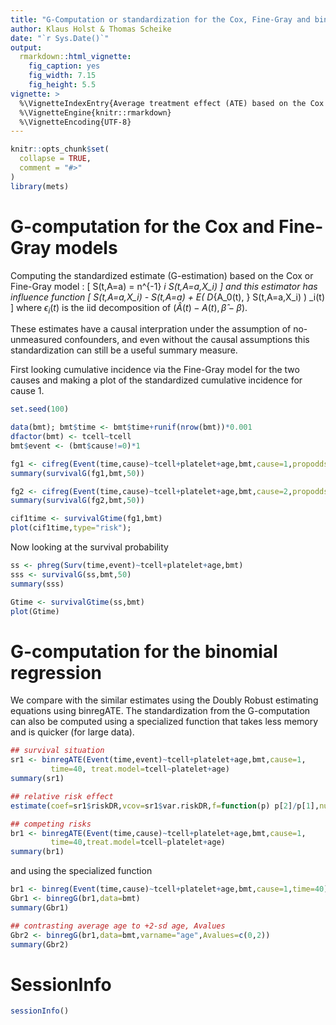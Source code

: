 ```yaml
---
title: "G-Computation or standardization for the Cox, Fine-Gray and binomial regression models for survival data" 
author: Klaus Holst & Thomas Scheike
date: "`r Sys.Date()`"
output:
  rmarkdown::html_vignette:
    fig_caption: yes
    fig_width: 7.15
    fig_height: 5.5        
vignette: >
  %\VignetteIndexEntry{Average treatment effect (ATE) based on the Cox and Fine-Gray model}
  %\VignetteEngine{knitr::rmarkdown}
  %\VignetteEncoding{UTF-8}
---
```


```r
knitr::opts_chunk$set(
  collapse = TRUE,
  comment = "#>"
)
library(mets)
```


G-computation for the Cox and Fine-Gray models 
==============================================

Computing the standardized estimate (G-estimation) based on the Cox or Fine-Gray model :
\[
\hat S(t,A=a) = n^{-1} \sum_i S(t,A=a,X_i) 
\]
and this estimator has influence function
\[
S(t,A=a,X_i) -  S(t,A=a)  + E( D_{A_0(t), \beta} S(t,A=a,X_i)  ) \epsilon_i(t)
\]
where $\epsilon_i(t)$ is the iid decomposition 
of $(\hat A(t) - A(t), \hat \beta- \beta)$.

These estimates have a causal interpration under the assumption
of no-unmeasured confounders, and even without the 
causal assumptions this standardization can still be a useful summary measure. 

First looking cumulative incidence via the Fine-Gray model for the two causes and making a plot of the 
standardized cumulative incidence for cause 1.

```r
set.seed(100)

data(bmt); bmt$time <- bmt$time+runif(nrow(bmt))*0.001
dfactor(bmt) <- tcell~tcell
bmt$event <- (bmt$cause!=0)*1

fg1 <- cifreg(Event(time,cause)~tcell+platelet+age,bmt,cause=1,propodds=NULL)
summary(survivalG(fg1,bmt,50))

fg2 <- cifreg(Event(time,cause)~tcell+platelet+age,bmt,cause=2,propodds=NULL)
summary(survivalG(fg2,bmt,50))

cif1time <- survivalGtime(fg1,bmt)
plot(cif1time,type="risk"); 
```

Now looking at the survival probability 

```r
ss <- phreg(Surv(time,event)~tcell+platelet+age,bmt)
sss <- survivalG(ss,bmt,50)
summary(sss)

Gtime <- survivalGtime(ss,bmt)
plot(Gtime)
```

G-computation for the binomial regression
==============================================

We compare with the similar estimates using the Doubly Robust
estimating equations using binregATE. The standardization from the
G-computation can also be computed using a specialized function that 
takes less memory and is quicker (for large data).

```r

## survival situation
sr1 <- binregATE(Event(time,event)~tcell+platelet+age,bmt,cause=1,
		 time=40, treat.model=tcell~platelet+age)
summary(sr1)

## relative risk effect 
estimate(coef=sr1$riskDR,vcov=sr1$var.riskDR,f=function(p) p[2]/p[1],null=1)

## competing risks 
br1 <- binregATE(Event(time,cause)~tcell+platelet+age,bmt,cause=1,
		 time=40,treat.model=tcell~platelet+age)
summary(br1)
```

and using the specialized function 

```r
br1 <- binreg(Event(time,cause)~tcell+platelet+age,bmt,cause=1,time=40)
Gbr1 <- binregG(br1,data=bmt)
summary(Gbr1)

## contrasting average age to +2-sd age, Avalues
Gbr2 <- binregG(br1,data=bmt,varname="age",Avalues=c(0,2))
summary(Gbr2)
```


SessionInfo
============


```r
sessionInfo()
```


